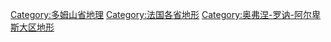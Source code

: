 [[Category:多姆山省地理|Category:多姆山省地理]]
[[Category:法国各省地形|Category:法国各省地形]]
[[Category:奥弗涅-罗讷-阿尔卑斯大区地形|Category:奥弗涅-罗讷-阿尔卑斯大区地形]]